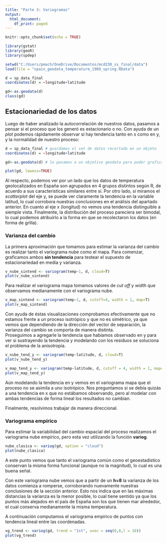 ```yaml
---
title: "Parte 3: Variogramas"
output:
  html_document:
    df_print: paged
---
```


```r
knitr::opts_chunk$set(echo = TRUE)

library(gstat)
library(geoR)
library(spdep)

setwd("C:/Users/pmach/OneDrive/Documentos/mcd230_ss_final/data")
load(file = "spain_geodata_temperature_1989_spring.RData")

d = sp_data_final
coordinates(d) = ~longitude+latitude

gd<-as.geodata(d)
class(gd)
```

## Estacionariedad de los datos

Luego de haber analizado la autocorrelación de nuestros datos, pasamos a pensar si el proceso que los generó es estacionario o no. Con ayuda de un *plot* podemos rápidamente observar si hay tendencia tanto en x como en y, y la normalidad de nuestro proceso:

```r
d = sp_data_final # guardamos el set de datos recortado en un objeto
coordinates(d) = ~longitude+latitude

gd<-as.geodata(d) # lo pasamos a un objetivo geodata para poder graficarlo

plot(gd, lowess=TRUE)

```

Al respecto, podemos ver por un lado que los datos de temperatura geolocalizados en España son agrupados en 4 grupos distintos según R, de acuerdo a sus caracteristicas similares entre sí. Por otro lado, si miramos el *scatterplot* del eje y, se puede ver claramente la tendencia en la variable latitud, lo cual corrobora nuestras conclusiones en el análisis del apartado anterior. En cuanto al eje x (longitud) no vemos una tendencia distinguible a siemple vista. Finalmente, la distribución del proceso pareciera ser bimodal, lo cual podemos atribuirlo a la forma en que se recolectaron los datos (en forma de grilla).  

### Varianza del cambio

La primera aproximación que tomamos para estimar la varianza del cambio es realizar tanto el variograma nube como el mapa. Para comenzar, graficamos ambos **sin tendencia** para testear el supuesto de estacionariedad en media y varianza.

```r
v_nube_sintend <- variogram(temp~1, d, cloud=T)
plot(v_nube_sintend) 

```

Para realizar el variograma mapa tomamos valores de *cut off* y *width* que observamos medianamente con el variograma nube.

```r
v_map_sintend <- variogram(temp~1, d, cutoff=4, width = 1, map=T)
plot(v_map_sintend)

```

Con ayuda de éstas visualizaciones comprobamos efectivamente que no estamos frente a un proceso isotrópico y que no es simétrico, ya que vemos que dependiendo de la dirección del vector de separación, la varianza del cambio se comporta de manera distinta.  
Proseguimos a agregarle la tendencia que habíamos observado en y para ver si sustrayendo la tendencia y modelando con los residuos se soluciona el problema de la anisotropía. 

```r
v_nube_tend_y <- variogram(temp~latitude, d, cloud=T)
plot(v_nube_tend_y)

```
```r
v_map_tend_y <- variogram(temp~latitude, d, cutoff = 4, width = 1, map=T)
plot(v_map_tend_y)

```

Aún modelando la tendencia en y vemos en el variograma mapa que el proceso no se asimila a uno isotrópico. Nos preguntamos si se debía quizás a una tendencia en x que no estábamos observando, pero al modelar con ambas tendencias de forma lineal los resultados no cambian.

Finalmente, resolvimos trabajar de manera direccional. 

### Variograma empírico

Para estimar la variabilidad del cambio espacial del proceso realizamos el variograma nube empírico, pero esta vez utilizando la función **variog**.

```r
nube_clasica <- variog(gd, option = "cloud")
plot(nube_clasica)

```

A este punto vemos que tanto el variograma común como el geoestadístico conservan la misma forma funcional (aunque no la magnitud), lo cual es una buena señal.

Con este variograma nube vemos que a partir de un **h=8** la varianza de los datos comienza a romperse, corroborando nuevamente nuestras conclusiones de la sección anterior. Esto nos indica que en las máximas distancias la varianza es la menor posible, lo cual tiene sentido ya que los puntos más alejados en el país de España son los que tienen mar alrededor, el cual conserva medianamente la misma temperatura. 

A continuación computamos el variograma empírico de puntos con tendencia lineal entre las coordenadas.

```r
vg_trend <- variog(gd, trend = "1st", uvec = seq(0,8,l = 16))
plot(vg_trend)

```


